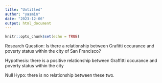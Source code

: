 ```yaml
---
title: "Untitled"
author: "yasmin"
date: "2023-12-06"
output: html_document
---
```


```r
knitr::opts_chunk$set(echo = TRUE)
```
Research Question: Is there a relationship between Grafitti occurance and poverty status within the city of San Francisco?

Hypothesis: there is a positive relationship between Graffitti occurance and poverty status within the city

Null Hypo: there is no relationship between these two.

